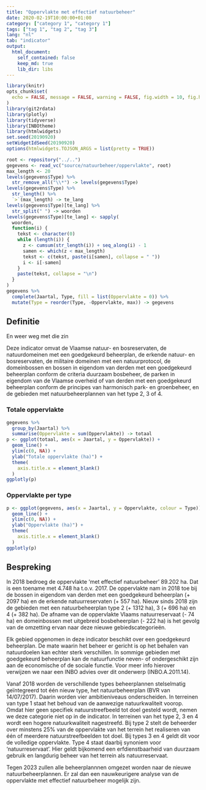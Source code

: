 ```yaml
---
title: "Oppervlakte met effectief natuurbeheer"
date: 2020-02-19T10:00:00+01:00
category: ["category 1", "category 1"]
tags: ["tag 1", "tag 2", "tag 3"]
lang: "nl"
tab: "indicator" 
output: 
  html_document:
    self_contained: false
    keep_md: true
    lib_dir: libs
---
```


```r
library(knitr)
opts_chunk$set(
  echo = FALSE, message = FALSE, warning = FALSE, fig.width = 10, fig.height = 7
)
library(git2rdata)
library(plotly)
library(tidyverse)
library(INBOtheme)
library(htmlwidgets)
set.seed(20190920)
setWidgetIdSeed(20190920)
options(htmlwidgets.TOJSON_ARGS = list(pretty = TRUE))
```

```r
root <- repository("../..")
gegevens <- read_vc("source/natuurbeheer/oppervlakte", root)
max_length <- 20
levels(gegevens$Type) %>%
  str_remove_all("\\*") -> levels(gegevens$Type)
levels(gegevens$Type) %>%
  str_length() %>%
  `>`(max_length) -> te_lang
levels(gegevens$Type)[te_lang] %>%
  str_split(" ") -> woorden
levels(gegevens$Type)[te_lang] <- sapply(
  woorden,
  function(i) {
    tekst <- character(0)
    while (length(i)) {
      z <- cumsum(str_length(i)) + seq_along(i) - 1
      samen <- which(z < max_length)
      tekst <- c(tekst, paste(i[samen], collapse = " "))
      i <- i[-samen]
    }
    paste(tekst, collapse = "\n")
  }
)
gegevens %>%
  complete(Jaartal, Type, fill = list(Oppervlakte = 0)) %>%
  mutate(Type = reorder(Type, -Oppervlakte, max)) -> gegevens
```

## Definitie

En weer weg met die zin

Deze indicator omvat de Vlaamse natuur- en bosreservaten, de natuurdomeinen met een goedgekeurd beheerplan, de erkende natuur- en bosreservaten, de militaire domeinen met een natuurprotocol, de domeinbossen en bossen in eigendom van derden met een goedgekeurd beheerplan conform de criteria duurzaam bosbeheer, de parken in eigendom van de Vlaamse overheid of van derden met een goedgekeurd beheerplan conform de principes van harmonisch park- en groenbeheer, en de gebieden met natuurbeheerplannen van het type 2, 3 of 4.

### Totale oppervlakte

```r
gegevens %>%
  group_by(Jaartal) %>%
  summarise(Oppervlakte = sum(Oppervlakte)) -> totaal
p <- ggplot(totaal, aes(x = Jaartal, y = Oppervlakte)) +
  geom_line() +
  ylim(c(0, NA)) +
  ylab("Totale oppervlakte (ha)") +
  theme(
    axis.title.x = element_blank()
  )
ggplotly(p)
```

### Oppervlakte per type

```r
p <- ggplot(gegevens, aes(x = Jaartal, y = Oppervlakte, colour = Type)) +
  geom_line() +
  ylim(c(0, NA)) + 
  ylab("Oppervlakte (ha)") +
  theme(
    axis.title.x = element_blank()
  )
ggplotly(p)
```

## Bespreking 

In 2018 bedroeg de oppervlakte 'met effectief natuurbeheer' 89.202 ha. 
Dat is een toename met 4.748 ha t.o.v. 2017. 
De oppervlakte nam in 2018 toe bij de bossen in eigendom van derden met een goedgekeurd beheerplan (+ 2097 ha) en de erkende natuurreservaten (+ 557 ha). 
Nieuw sinds 2018 zijn de gebieden met een natuurbeheerplan type 2 (+ 1312 ha), 3 (+ 696 ha) en 4 (+ 382 ha). 
De afname van de oppervlakte Vlaams natuurreservaat (- 74 ha) en domeinbossen met uitgebreid bosbeheerplan (- 222 ha) is het gevolg van de omzetting ervan naar deze nieuwe gebiedscategorieën.

Elk gebied opgenomen in deze indicator beschikt over een goedgekeurd beheerplan. 
De mate waarin het beheer er gericht is op het behalen van natuurdoelen kan echter sterk verschillen. 
In sommige gebieden met goedgekeurd beheerplan kan de natuurfunctie neven- of ondergeschikt zijn aan de economische of de sociale functie. 
Voor meer info hierover verwijzen we naar een INBO advies over dit onderwerp (INBO.A.2011.14).

Vanaf 2018 worden de verschillende types beheerplannen stelselmatig geïntegreerd tot één nieuw type, het natuurbeheerplan (BVR van 14/07/2017). 
Daarin worden vier ambitieniveaus onderscheiden. 
In terreinen van type 1 staat het behoud van de aanwezige natuurkwaliteit voorop. 
Omdat hier geen specifiek natuurstreefbeeld tot doel gesteld wordt, nemen we deze categorie niet op in de indicator. 
In terreinen van het type 2, 3 en 4 wordt een hogere natuurkwaliteit nagestreefd. 
Bij type 2 stelt de beheerder over minstens 25% van de oppervlakte van het terrein het realiseren van één of meerdere natuurstreefbeelden tot doel. 
Bij types 3 en 4 geldt dit voor de volledige oppervlakte. Type 4 staat daarbij synoniem voor 'natuurreservaat'. 
Hier geldt bijkomend een erfdienstbaarheid van duurzaam gebruik en langdurig beheer van het terrein als natuurreservaat.

Tegen 2023 zullen alle beheerplannnen omgezet worden naar de nieuwe natuurbeheerplannen. 
Er zal dan een nauwkeurigere analyse van de oppervlakte met effectief natuurbeheer mogelijk zijn.

